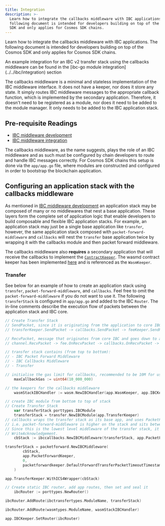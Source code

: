 ```yaml
---
title: Integration
description: >-
  Learn how to integrate the callbacks middleware with IBC applications. The
  following document is intended for developers building on top of the Cosmos
  SDK and only applies for Cosmos SDK chains.
---
```


Learn how to integrate the callbacks middleware with IBC applications. The following document is intended for developers building on top of the Cosmos SDK and only applies for Cosmos SDK chains.

<Tip>
An example integration for an IBC v2 transfer stack using the callbacks middleware can be found in the [ibc-go module integration](../../ibc/integration) section
</Tip>

The callbacks middleware is a minimal and stateless implementation of the IBC middleware interface. It does not have a keeper, nor does it store any state. It simply routes IBC middleware messages to the appropriate callback function, which is implemented by the secondary application. Therefore, it doesn't need to be registered as a module, nor does it need to be added to the module manager. It only needs to be added to the IBC application stack.

## Pre-requisite Readings

* [IBC middleware development](../../ibc/middleware/develop)
* [IBC middleware integration](../../ibc/middleware/integration)

The callbacks middleware, as the name suggests, plays the role of an IBC middleware and as such must be configured by chain developers to route and handle IBC messages correctly.
For Cosmos SDK chains this setup is done via the `app/app.go` file, where modules are constructed and configured in order to bootstrap the blockchain application.

## Configuring an application stack with the callbacks middleware

As mentioned in [IBC middleware development](../../ibc/middleware/develop) an application stack may be composed of many or no middlewares that nest a base application.
These layers form the complete set of application logic that enable developers to build composable and flexible IBC application stacks.
For example, an application stack may just be a single base application like `transfer`, however, the same application stack composed with `packet-forward-middleware` and `callbacks` will nest the `transfer` base application twice by wrapping it with the callbacks module and then packet forward middleware.

The callbacks middleware also **requires** a secondary application that will receive the callbacks to implement the [`ContractKeeper`](https://github.com/cosmos/ibc-go/blob/main/modules/apps/callbacks/types/expected_keepers.go#L12-L100). The wasmd contract keeper has been implemented [here](https://github.com/CosmWasm/wasmd/tree/main/x/wasm/keeper) and is referenced as the `WasmKeeper`.

### Transfer

See below for an example of how to create an application stack using `transfer`, `packet-forward-middleware`, and `callbacks`. Feel free to omit the `packet-forward-middleware` if you do not want to use it.
The following `transferStack` is configured in `app/app.go` and added to the IBC `Router`.
The in-line comments describe the execution flow of packets between the application stack and IBC core.

```go expandable
// Create Transfer Stack
// SendPacket, since it is originating from the application to core IBC:
// transferKeeper.SendPacket -> callbacks.SendPacket -> feeKeeper.SendPacket -> channel.SendPacket

// RecvPacket, message that originates from core IBC and goes down to app, the flow is the other way
// channel.RecvPacket -> fee.OnRecvPacket -> callbacks.OnRecvPacket -> transfer.OnRecvPacket

// transfer stack contains (from top to bottom):
// - IBC Packet Forward Middleware
// - IBC Callbacks Middleware
// - Transfer

// initialise the gas limit for callbacks, recommended to be 10M for use with cosmwasm contracts
    maxCallbackGas := uint64(10_000_000)

// the keepers for the callbacks middleware
    wasmStackIBCHandler := wasm.NewIBCHandler(app.WasmKeeper, app.IBCKeeper.ChannelKeeper, app.IBCKeeper.ChannelKeeper)

// create IBC module from bottom to top of stack
// Create Transfer Stack
	var transferStack porttypes.IBCModule
	transferStack = transfer.NewIBCModule(app.TransferKeeper)
// callbacks wraps the transfer stack as its base app, and uses PacketForwardKeeper as the ICS4Wrapper
// i.e. packet-forward-middleware is higher on the stack and sits between callbacks and the ibc channel keeper
// Since this is the lowest level middleware of the transfer stack, it should be the first entrypoint for transfer keeper's
// WriteAcknowledgement.
    cbStack := ibccallbacks.NewIBCMiddleware(transferStack, app.PacketForwardKeeper, wasmStackIBCHandler, maxCallbackGas)

transferStack = packetforward.NewIBCMiddleware(
		cbStack,
		app.PacketForwardKeeper,
		0,
		packetforwardkeeper.DefaultForwardTransferPacketTimeoutTimestamp,
	)

app.TransferKeeper.WithICS4Wrapper(cbStack)

// Create static IBC router, add app routes, then set and seal it
    ibcRouter := porttypes.NewRouter()

ibcRouter.AddRoute(ibctransfertypes.ModuleName, transferStack)

ibcRouter.AddRoute(wasmtypes.ModuleName, wasmStackIBCHandler)

app.IBCKeeper.SetRouter(ibcRouter)
```
